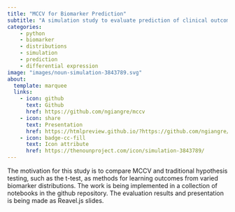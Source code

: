 ```yaml
---
title: "MCCV for Biomarker Prediction"
subtitle: "A simulation study to evaluate prediction of clinical outcomes and responses using biomarker data"
categories:
    - python
    - biomarker
    - distributions
    - simulation
    - prediction
    - differential expression
image: "images/noun-simulation-3843789.svg"
about: 
  template: marquee
  links: 
    - icon: github
      text: Github
      href: https://github.com/ngiangre/mccv
    - icon: share
      text: Presentation
      href: https://htmlpreview.github.io/?https://github.com/ngiangre/mccv/blob/main/MCCV_presentation.html#/title-slide
    - icon: badge-cc-fill
      text: Icon attribute
      href: https://thenounproject.com/icon/simulation-3843789/
---
```


The motivation for this study is to compare MCCV and traditional hypothesis testing, such as the t-test, as methods for learning outcomes from varied biomarker distributions. The work is being implemented in a collection of notebooks in the github repository. The evaluation results and presentation is being made as Reavel.js slides. 
